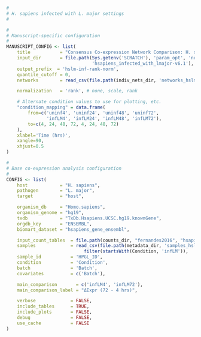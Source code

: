 ```r
#
# H. sapiens infected with L. major settings
#

#
# Manuscript-specific configuration
#
MANUSCRIPT_CONFIG <- list(
    title           = "Consensus Co-expression Network Comparison: H. sapiens infected with L. major", 
    input_dir       = file.path(Sys.getenv('SCRATCH'), 'param_opt', 'normal',
                                'hsapiens_infected_with_lmajor-v6.1'),
    output_prefix  = 'hslm-inf-rank-norm',
    quantile_cutoff = 0,
    networks        = read_csv(file.path(indiv_nets_dir, 'networks_hslm.csv')),

    normalization   = 'rank', # none, scale, rank

    # Alternate condition values to use for plotting, etc.
    "condition_mapping" = data.frame(
        from=c('uninf4', 'uninf24', 'uninf48', 'uninf72', 
               'infLM4', 'infLM24', 'infLM48', 'infLM72'),
        to=c(4, 24, 48, 72, 4, 24, 48, 72)
    ),
    xlabel='Time (hrs)',
    xangle=90,
    xhjust=0.5
)

#
# Base co-expression analysis configuration
#
CONFIG <- list(
    host            = "H. sapiens",
    pathogen        = "L. major",
    target          = "host",

    organism_db     = "Homo.sapiens",
    organism_genome = "hg19",
    txdb            = "TxDb.Hsapiens.UCSC.hg19.knownGene",
    orgdb_key       = "ENSEMBL",
    biomart_dataset = "hsapiens_gene_ensembl",

    input_count_tables  = file.path(counts_dir, "fernandes2016", "hsapiens", "*.count"),
    samples             = read_csv(file.path(metadata_dir, 'samples_hslm.csv')) %>%
                             filter(startsWith(Condition, 'infLM')),
    sample_id           = 'HPGL_ID',
    condition           = 'Condition',
    batch               = 'Batch',
    covariates          = c('Batch'),

    main_comparison       = c('infLM4', 'infLM72'),
    main_comparison_label = "ΔExpr (72 - 4 hrs)",

    verbose             = FALSE,
    include_tables      = TRUE,
    include_plots       = FALSE,
    debug               = FALSE,
    use_cache           = FALSE
)
```
